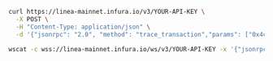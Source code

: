 
<Tabs>
  <TabItem value="cURL">

```bash
curl https://linea-mainnet.infura.io/v3/YOUR-API-KEY \
  -X POST \
  -H "Content-Type: application/json" \
  -d '{"jsonrpc": "2.0", "method": "trace_transaction","params": ["0x4c253746668dca6ac3f7b9bc18248b558a95b5fc881d140872c2dff984d344a7"],"id": 1}'
```

  </TabItem>
  <TabItem value="WSS">

```bash
wscat -c wss://linea-mainnet.infura.io/ws/v3/YOUR-API-KEY -x '{"jsonrpc": "2.0", "method": "trace_transaction","params": ["0x4c253746668dca6ac3f7b9bc18248b558a95b5fc881d140872c2dff984d344a7"],"id": 1}'
```

  </TabItem>
</Tabs>
